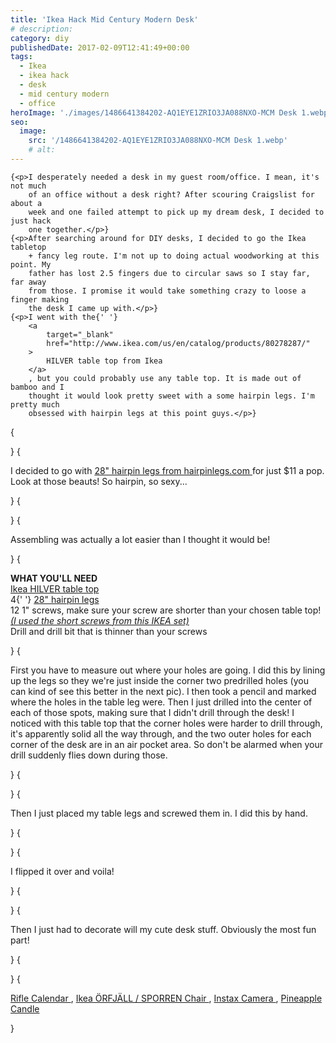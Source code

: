 ```yaml
---
title: 'Ikea Hack Mid Century Modern Desk'
# description:
category: diy
publishedDate: 2017-02-09T12:41:49+00:00
tags:
  - Ikea
  - ikea hack
  - desk
  - mid century modern
  - office
heroImage: './images/1486641384202-AQ1EYE1ZRIO3JA088NXO-MCM Desk 1.webp'
seo:
  image:
    src: '/1486641384202-AQ1EYE1ZRIO3JA088NXO-MCM Desk 1.webp'
    # alt:
---
```



    {<p>I desperately needed a desk in my guest room/office. I mean, it's not much
    	of an office without a desk right? After scouring Craigslist for about a
    	week and one failed attempt to pick up my dream desk, I decided to just hack
    	one together.</p>}
    {<p>After searching around for DIY desks, I decided to go the Ikea tabletop
    	+ fancy leg route. I'm not up to doing actual woodworking at this point. My
    	father has lost 2.5 fingers due to circular saws so I stay far, far away
    	from those. I promise it would take something crazy to loose a finger making
    	the desk I came up with.</p>}
    {<p>I went with the{' '}
    	<a
    		target="_blank"
    		href="http://www.ikea.com/us/en/catalog/products/80278287/"
    	>
    		HILVER table top from Ikea
    	</a>
    	, but you could probably use any table top. It is made out of bamboo and I
    	thought it would look pretty sweet with a some hairpin legs. I'm pretty much
    	obsessed with hairpin legs at this point guys.</p>}

{<p><Picture
						src={ContentImage1}
						alt="ikea hack mid century modern desk | sarah makes stuff"
					/></p>}
{<p>I decided to go with <a
		target="_blank"
		href="https://www.hairpinlegs.com/products/hairpin-leg?variant=325861935"
	>
28" hairpin legs from hairpinlegs.com
</a> for just $11 a pop. Look at those beauts! So hairpin, so sexy...</p>}
{<p><Picture
					src={ContentImage2}
					alt="ikea hack mid century modern desk | sarah makes stuff"
				/></p>}
{<p>Assembling was actually a lot easier than I thought it would be!</p>}
{<p><strong>WHAT YOU'LL NEED</strong>
<br />
<a
		target="_blank"
		href="http://www.ikea.com/us/en/catalog/products/80278287/"
	>
Ikea HILVER table top
</a>
<br />4{' '}
<a
		target="_blank"
		href="https://www.hairpinlegs.com/products/hairpin-leg?variant=325861935"
	>
28" hairpin legs
</a>
<br />
12 1" screws, make sure your screw are shorter than your chosen table top! 
<a
		target="_blank"
		href="http://www.ikea.com/us/en/catalog/products/00169249/"
	>
<em>(I used the short screws from this IKEA set)</em>
</a>
<br />
Drill and drill bit that is thinner than your screws</p>}
{<p>First you have to measure out where your holes are going. I did this by
lining up the legs so they we're just inside the corner two predrilled holes
(you can kind of see this better in the next pic). I then took a pencil and
marked where the holes in the table leg were. Then I just drilled into the
center of each of those spots, making sure that I didn't drill through the
desk! I noticed with this table top that the corner holes were harder to
drill through, it's apparently solid all the way through, and the two outer
holes for each corner of the desk are in an air pocket area. So don't be
alarmed when your drill suddenly flies down during those.</p>}
{<p><Picture
		src={ContentImage3}
		alt="ikea hack mid century modern desk | sarah makes stuff"
	/></p>}
{<p>Then I just placed my table legs and screwed them in. I did this by hand.</p>}
{<p><Picture
		src={ContentImage4}
		alt="ikea hack mid century modern desk | sarah makes stuff"
	/></p>}
{<p>I flipped it over and voila!</p>}
{<p><Picture
		src={ContentImage5}
		alt="ikea hack mid century modern desk | sarah makes stuff"
	/></p>}
{<p>Then I just had to decorate will my cute desk stuff. Obviously the most fun
part!</p>}
{<p><Picture
		src={ContentImage6}
		alt="ikea hack mid century modern desk | sarah makes stuff"
	/></p>}
{<p><a
		target="_blank"
		href="https://riflepaperco.com/2017-constellations-wall-calendar/"
	>
Rifle Calendar
</a>, <a
		target="_blank"
		href="http://www.ikea.com/us/en/catalog/products/S19162375/"
	>
Ikea ÖRFJÄLL / SPORREN Chair
</a>, <a
		target="_blank"
		href="https://www.amazon.com/dp/B009ZM9R4O/ref=twister_B014TUZ92U?_encoding=UTF8&amp;psc=1"
	>
Instax Camera
</a>, <a
		target="_blank"
		href="http://www.hm.com/us/product/87595?article=87595-B"
	>
Pineapple Candle
</a></p>}
